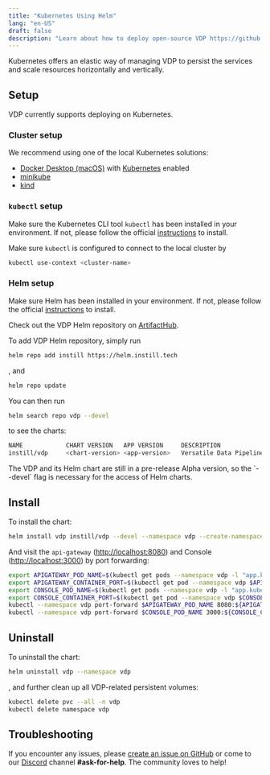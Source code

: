 ```yaml
---
title: "Kubernetes Using Helm"
lang: "en-US"
draft: false
description: "Learn about how to deploy open-source VDP https://github.com/instill-ai/vdp in Kubernetes using Helm"
---
```


Kubernetes offers an elastic way of managing VDP to persist the services and scale resources horizontally and vertically.

## Setup

VDP currently supports deploying on Kubernetes.

### Cluster setup

We recommend using one of the local Kubernetes solutions:

- [Docker Desktop (macOS)](https://docs.docker.com/desktop/) with [Kubernetes](https://docs.docker.com/desktop/kubernetes) enabled
- [minikube](https://minikube.sigs.k8s.io/docs/start)
- [kind](https://kind.sigs.k8s.io)

### `kubectl` setup

Make sure the Kubernetes CLI tool `kubectl` has been installed in your environment.
If not, please follow the official [instructions](https://kubernetes.io/docs/tasks/tools/#kubectl) to install.

Make sure `kubectl` is configured to connect to the local cluster by

```bash
kubectl use-context <cluster-name>
```

### Helm setup

Make sure Helm has been installed in your environment. If not, please follow the official [instructions](https://helm.sh/docs/intro/install) to install.

Check out the VDP Helm repository on [ArtifactHub](https://artifacthub.io/packages/helm/instill/vdp).

To add VDP Helm repository, simply run

```bash
helm repo add instill https://helm.instill.tech
```

, and

```bash
helm repo update
```

You can then run

```bash
helm search repo vdp --devel
```

to see the charts:

```bash
NAME            CHART VERSION   APP VERSION     DESCRIPTION
instill/vdp     <chart-version> <app-version>   Versatile Data Pipeline (VDP) empowers the mode...
```

<InfoBlock type="info" title="info">
  The VDP and its Helm chart are still in a pre-release Alpha version, so the
  `--devel` flag is necessary for the access of Helm charts.
</InfoBlock>

## Install

To install the chart:

```bash
helm install vdp instill/vdp --devel --namespace vdp --create-namespace
```

And visit the `api-gateway` ([http://localhost:8080](http://localhost:8080)) and Console ([http://localhost:3000](http://localhost:3000)) by port forwarding:

```bash
export APIGATEWAY_POD_NAME=$(kubectl get pods --namespace vdp -l "app.kubernetes.io/component=api-gateway,app.kubernetes.io/instance=vdp" -o jsonpath="{.items[0].metadata.name}")
export APIGATEWAY_CONTAINER_PORT=$(kubectl get pod --namespace vdp $APIGATEWAY_POD_NAME -o jsonpath="{.spec.containers[0].ports[0].containerPort}")
export CONSOLE_POD_NAME=$(kubectl get pods --namespace vdp -l "app.kubernetes.io/component=console,app.kubernetes.io/instance=vdp" -o jsonpath="{.items[0].metadata.name}")
export CONSOLE_CONTAINER_PORT=$(kubectl get pod --namespace vdp $CONSOLE_POD_NAME -o jsonpath="{.spec.containers[0].ports[0].containerPort}")
kubectl --namespace vdp port-forward $APIGATEWAY_POD_NAME 8080:${APIGATEWAY_CONTAINER_PORT} &
kubectl --namespace vdp port-forward $CONSOLE_POD_NAME 3000:${CONSOLE_CONTAINER_PORT} &
```

## Uninstall

To uninstall the chart:

```bash
helm uninstall vdp --namespace vdp
```

, and further clean up all VDP-related persistent volumes:

```bash
kubectl delete pvc --all -n vdp
kubectl delete namespace vdp
```

## Troubleshooting

If you encounter any issues, please [create an issue on GitHub](https://github.com/instill-ai/vdp/issues)
or come to our [Discord](https://discord.gg/sevxWsqpGh) channel **#ask-for-help**. The community loves to help!
